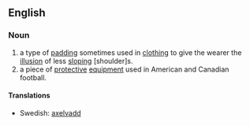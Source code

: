 ==English==
{{wikipedia|shoulder pads}}
{{wikipedia|Shoulder pads (fashion)}}
===Noun===
{{en-noun|sg=[[shoulder]] [[pad]]}}

# a type of [[padding]] sometimes used in [[clothing]] to give the wearer the [[illusion]] of less [[sloping]] [shoulder]s.
# a piece of [[protective]] [[equipment]] used in American and Canadian football.

====Translations====
{{trans-top|a type of padding}}
{{trans-mid}}
*Swedish: [[axelvadd]] {{c}}
{{trans-bottom}}